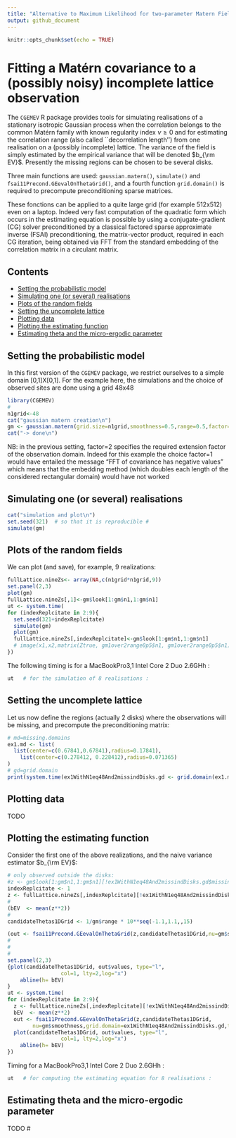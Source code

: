 ```yaml
---
title: "Alternative to Maximum Likelihood for two-parameter Matern Fields"
output: github_document
---
```


```r
knitr::opts_chunk$set(echo = TRUE)
```

# Fitting a Matérn covariance to a (possibly noisy) incomplete lattice observation 

The   `CGEMEV` R package provides tools for simulating realisations of a stationary isotropic Gaussian process when the correlation belongs to the common Matérn family with known regularity index $\nu \geq 0$ and for estimating  the correlation  range (also called  ``decorrelation length'') from one realisation on a (possibly incomplete) lattice. 
The variance of the field is simply estimated by the empirical variance that will be denoted $b_{\rm EV}$.
Presently the missing regions can be chosen to be several disks.

Three main functions are used: `gaussian.matern()`, `simulate()`
and `fsai11Precond.GEevalOnThetaGrid()`,  and a fourth function `grid.domain()` is required to precompute preconditioning sparse matrices.

These fonctions can be applied to a quite large grid (for example 512x512) even on a laptop. Indeed very fast 
computation of the quadratic form which occurs in the estimating equation is possible by using a conjugate-gradient (CG) solver preconditioned by a classical factored sparse approximate inverse (FSAI) preconditioning, the matrix-vector product, required in each CG iteration,  being obtained via FFT from the standard embedding of the correlation matrix  in a circulant  matrix.

## Contents

- [Setting the probabilistic model](#Setting-the-probabilistic-model)
- [Simulating one (or several) realisations](#Simulating-one-(or-several)-realisations)
- [Plots of the random fields](#plots-of-the-random-fields)
- [Setting the uncomplete lattice](#setting-th-uncomplete-lattice)
- [Plotting data](#Plotting-data)
- [Plotting the estimating function](#plotting-the-estimating-function)
- [Estimating theta and the micro-ergodic parameter](#estimating-theta-and-the-micro-ergodic-parameter)

## Setting the probabilistic model

In this first version of the  `CGEMEV` package, we restrict ourselves to a simple domain [0,1]X[0,1]. For the example here, the simulations and the choice of observed sites are done using a grid 48x48
```r
library(CGEMEV)
#
n1grid<-48
cat("gaussian matern creation\n")
gm <- gaussian.matern(grid.size=n1grid,smoothness=0.5,range=0.5,factor=2)
cat("-> done\n")
```
NB: in the previous setting, factor=2 specifies the required extension factor of the observation domain. Indeed for this example the choice factor=1 would have entailed the message "FFT of covariance has negative values" which means that the embedding method (which doubles each length of the considered rectangular domain) would have not worked

## Simulating one (or several) realisations

```r
cat("simulation and plot\n")
set.seed(321)  # so that it is reproducible #
simulate(gm)
```

## Plots of the random fields

We can plot (and save), for example, 9 realizations:


```r
fullLattice.nineZs<- array(NA,c(n1grid*n1grid,9))
set.panel(2,3)
plot(gm)
fullLattice.nineZs[,1]<-gm$look[1:gm$n1,1:gm$n1]
ut <- system.time(
for (indexReplcitate in 2:9){
  set.seed(321+indexReplcitate)
  simulate(gm)
  plot(gm)
  fullLattice.nineZs[,indexReplcitate]<-gm$look[1:gm$n1,1:gm$n1]
  # image(x1,x2,matrix(Ztrue, gm1over2range0p5$n1, gm1over2range0p5$n1),asp=1)}
})
```

The following timing is for a MacBookPro3,1 Intel Core 2 Duo 2.6GHh  :
```r
ut   # for the simulation of 8 realisations :
```


## Setting the uncomplete lattice

Let us now define the regions  (actually 2 disks) where the observations will be missing, and precompute the preconditioning matrix:
```r
# md=missing.domains
ex1.md <- list(
  list(center=c(0.67841,0.67841),radius=0.17841),
	list(center=c(0.278412, 0.228412),radius=0.071365)
)
# gd=grid.domain
print(system.time(ex1WithN1eq48And2missindDisks.gd <- grid.domain(ex1.md,n1grid)))
```

## Plotting data

TODO


## Plotting the estimating function

Consider the first one of the above realizations, and the naive variance estimator $b_{\rm EV}$:
```r
# only observed outside the disks:
#z <- gm$look[1:gm$n1,1:gm$n1][!ex1WithN1eq48And2missindDisks.gd$missing.sites]
indexReplcitate <- 1
z <- fullLattice.nineZs[,indexReplcitate][!ex1WithN1eq48And2missindDisks.gd$missing.sites]
#
(bEV  <- mean(z**2))
#
candidateThetas1DGrid <- 1/gm$range * 10**seq(-1.1,1.1,,15)

(out <- fsai11Precond.GEevalOnThetaGrid(z,candidateThetas1DGrid,nu=gm$smoothness,grid.domain=ex1WithN1eq48And2missindDisks.gd,tolPGC=1e-03) )
#
#
#
set.panel(2,3)
{plot(candidateThetas1DGrid, out$values, type="l", 
                 col=1, lty=2,log="x")
    abline(h= bEV)
}
ut <- system.time(
for (indexReplcitate in 2:9){
  z <- fullLattice.nineZs[,indexReplcitate][!ex1WithN1eq48And2missindDisks.gd$missing.sites]
  bEV  <- mean(z**2)
  out <- fsai11Precond.GEevalOnThetaGrid(z,candidateThetas1DGrid,
        nu=gm$smoothness,grid.domain=ex1WithN1eq48And2missindDisks.gd,tolPGC=1e-03)
  plot(candidateThetas1DGrid, out$values, type="l", 
                 col=1, lty=2,log="x")
    abline(h= bEV)
})
```

Timing  for a MacBookPro3,1 Intel Core 2 Duo 2.6GHh :
```r
ut   # for computing the estimating equation for 8 realisations :
```

## Estimating theta and the micro-ergodic parameter

TODO
#
